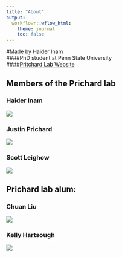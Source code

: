 ```yaml
---
title: "About"
output:
  workflowr::wflow_html:
    theme: journal
    toc: false
---
```


#Made by Haider Inam  
####PhD student at Penn State University  
####[Pritchard Lab Website](https://sites.psu.edu/pritchardlab/)


## Members of the Prichard lab {.tabset .tabset-fade .tabset-pills}

### Haider Inam
![](https://sites.psu.edu/pritchardlab/files/2018/01/haider_pritchard_lab-wdakch.png)

### Justin Prichard
![](https://sites.psu.edu/pritchardlab/files/2018/01/justin_pritchard_phd-1xdw07z.png)  

### Scott Leighow  
![](https://sites.psu.edu/pritchardlab/files/2018/01/scott-v2-22793tk.png)  



## Prichard lab alum: {.tabset .tabset-fade .tabset-pills}
### Chuan Liu
![](https://sites.psu.edu/pritchardlab/files/2018/01/Chuan-v2-25r7fkc.png)

### Kelly Hartsough
![](https://sites.psu.edu/pritchardlab/files/2017/10/kelly_pritchard_lab-25uvqyq.png)
